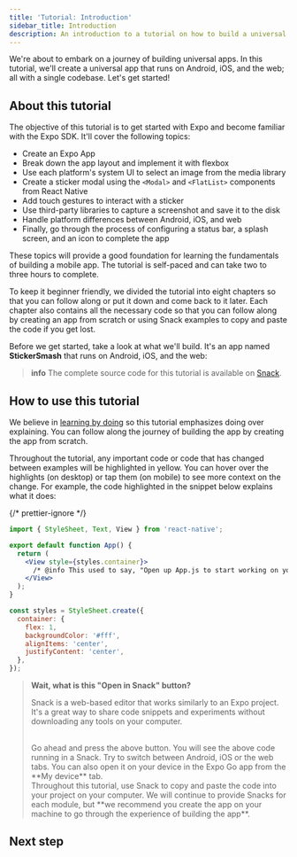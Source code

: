 ```yaml
---
title: 'Tutorial: Introduction'
sidebar_title: Introduction
description: An introduction to a tutorial on how to build a universal app that runs on Android, iOS and the web using Expo.
---
```



We're about to embark on a journey of building universal apps. In this tutorial, we'll create a universal app that runs on Android, iOS, and the web; all with a single codebase. Let's get started!

## About this tutorial

The objective of this tutorial is to get started with Expo and become familiar with the Expo SDK. It'll cover the following topics:

- Create an Expo App
- Break down the app layout and implement it with flexbox
- Use each platform's system UI to select an image from the media library
- Create a sticker modal using the `<Modal>` and `<FlatList>` components from React Native
- Add touch gestures to interact with a sticker
- Use third-party libraries to capture a screenshot and save it to the disk
- Handle platform differences between Android, iOS, and web
- Finally, go through the process of configuring a status bar, a splash screen, and an icon to complete the app

These topics will provide a good foundation for learning the fundamentals of building a mobile app. The tutorial is self-paced and can take two to three hours to complete.

To keep it beginner friendly, we divided the tutorial into eight chapters so that you can follow along or put it down and come back to it later. Each chapter also contains all the necessary code so that you can follow along by creating an app from scratch or using Snack examples to copy and paste the code if you get lost.

Before we get started, take a look at what we'll build. It's an app named **StickerSmash** that runs on Android, iOS, and the web:

<ContentSpotlight file="tutorial/final.mp4" />

> **info** The complete source code for this tutorial is available on [Snack](https://snack.expo.dev/@expo-team-snacks/image-app).

## How to use this tutorial

We believe in [learning by doing](https://en.wikipedia.org/wiki/Learning-by-doing) so this tutorial emphasizes doing over explaining. You can follow along the journey of building the app by creating the app from scratch.

Throughout the tutorial, any important code or code that has changed between examples will be <Highlight>highlighted in yellow</Highlight>. You can hover over the highlights (on desktop) or tap them (on mobile) to see more context on the change. For example, the code highlighted in the snippet below explains what it does:

<SnackInline label="Hello world">

{/* prettier-ignore */}
```jsx collapseHeight=425
import { StyleSheet, Text, View } from 'react-native';

export default function App() {
  return (
    <View style={styles.container}>
      /* @info This used to say, "Open up App.js to start working on your app!". Now it's "Hello world!". */<Text>Hello world!</Text>/* @end */
    </View>
  );
}

const styles = StyleSheet.create({
  container: {
    flex: 1,
    backgroundColor: '#fff',
    alignItems: 'center',
    justifyContent: 'center',
  },
});
```

</SnackInline>

> **Wait, what is this "Open in Snack" button?**
>
> Snack is a web-based editor that works similarly to an Expo project. It's a great way to share code snippets and experiments without downloading any tools on your computer.
>
> <br />
> Go ahead and press the above button. You will see the above code running in a Snack. Try to switch
> between Android, iOS or the web tabs. You can also open it on your device in the Expo Go app from
> the **My device** tab.
>
> <br />
> Throughout this tutorial, use Snack to copy and paste the code into your project on your computer.
> We will continue to provide Snacks for each module, but **we recommend you create the app on your
> machine to go through the experience of building the app**.

## Next step

<BoxLink
  title="Create your first app with Expo"
  Icon={BookOpen02Icon}
  description="If you're already familiar with Expo, feel free to jump ahead to specific chapters. However, if you'd like to start from scratch, continue to the next chapter in which we will learn how to create your first app with Expo."
  href="/tutorial/create-your-first-app"
/>
